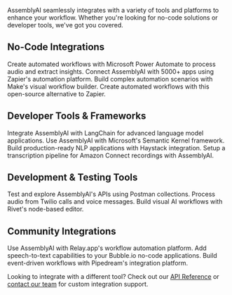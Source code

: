 AssemblyAI seamlessly integrates with a variety of tools and platforms to enhance your workflow. Whether you're looking for no-code solutions or developer tools, we've got you covered.

## No-Code Integrations

<CardGroup>
  <Card
    title="Power Automate"
    icon="bolt"
    href="/docs/integrations/power-automate"
  >
    Create automated workflows with Microsoft Power Automate to process audio
    and extract insights.
  </Card>
  <Card title="Zapier" icon="bolt-lightning" href="/docs/integrations/zapier">
    Connect AssemblyAI with 5000+ apps using Zapier's automation platform.
  </Card>
  <Card
    title="Make (Integromat)"
    icon="arrows-repeat"
    href="/docs/integrations/make"
  >
    Build complex automation scenarios with Make's visual workflow builder.
  </Card>
  <Card
    title="Activepieces"
    icon="puzzle-piece"
    href="/docs/integrations/activepieces"
  >
    Create automated workflows with this open-source alternative to Zapier.
  </Card>
</CardGroup>

## Developer Tools & Frameworks

<CardGroup>
  <Card
    title="LangChain"
    icon="link-simple"
    href="/docs/integrations/langchain"
  >
    Integrate AssemblyAI with LangChain for advanced language model
    applications.
  </Card>
  <Card
    title="Semantic Kernel"
    icon="microchip"
    href="/docs/integrations/semantic-kernel"
  >
    Use AssemblyAI with Microsoft's Semantic Kernel framework.
  </Card>
  <Card
    title="Haystack"
    icon="magnifying-glass"
    href="/docs/integrations/haystack"
  >
    Build production-ready NLP applications with Haystack integration.
  </Card>
  <Card
    title="Amazon Connect"
    icon="phone-volume"
    href="/docs/integrations/amazon-connect"
  >
    Setup a transcription pipeline for Amazon Connect recordings with AssemblyAI.
  </Card>
</CardGroup>

## Development & Testing Tools

<CardGroup>
  <Card
    title="Postman"
    icon="fa-solid fa-user-astronaut"
    href="/docs/integrations/postman"
  >
    Test and explore AssemblyAI's APIs using Postman collections.
  </Card>
  <Card title="Twilio" icon="phone" href="/docs/integrations/twilio">
    Process audio from Twilio calls and voice messages.
  </Card>
  <Card title="Rivet" icon="square-r" href="/docs/integrations/rivet">
    Build visual AI workflows with Rivet's node-based editor.
  </Card>
</CardGroup>

## Community Integrations

<CardGroup>
  <Card
    title="Relay.app"
    icon="users"
    href="https://www.relay.app/apps/assemblyai/integrations"
  >
    Use AssemblyAI with Relay.app's workflow automation platform.
  </Card>
  <Card
    title="Bubble"
    icon="circle-b"
    href="https://bubble.io/plugin/assemblyai-realtime-transcription-1666200218972x408222199372578800"
  >
    Add speech-to-text capabilities to your Bubble.io no-code applications.
  </Card>
  <Card
    title="Pipedream"
    icon="square-p"
    href="https://pipedream.com/apps/assemblyai"
  >
    Build event-driven workflows with Pipedream's integration platform.
  </Card>
</CardGroup>

Looking to integrate with a different tool? Check out our [API Reference](/api-reference) or [contact our team](https://www.assemblyai.com/contact) for custom integration support.
